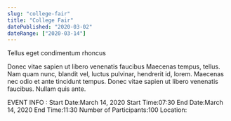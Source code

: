 ```yaml
---
slug: "college-fair"
title: "College Fair"
datePublished: "2020-03-02"
dateRange: ["2020-03-14"]
---
```


<!--- content start --->

Tellus eget condimentum rhoncus

Donec vitae sapien ut libero venenatis faucibus Maecenas tempus, tellus. Nam quam nunc, blandit vel, luctus pulvinar, hendrerit id, lorem. Maecenas nec odio et ante tincidunt tempus. Donec vitae sapien ut libero venenatis faucibus. Nullam quis ante.

EVENT INFO :
Start Date:March 14, 2020
Start Time:07:30
End Date:March 14, 2020
End Time:11:30
Number of Participants:100
Location:

<!--- content end --->